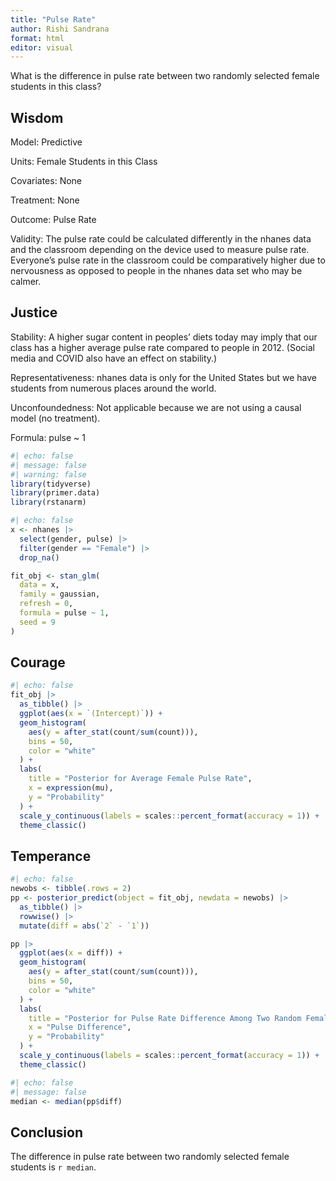 ```yaml
---
title: "Pulse Rate"
author: Rishi Sandrana
format: html
editor: visual
---
```


What is the difference in pulse rate between two randomly selected female students in this class?

## Wisdom

Model: Predictive

Units: Female Students in this Class

Covariates: None

Treatment: None

Outcome: Pulse Rate

Validity: The pulse rate could be calculated differently in the nhanes data and the classroom depending on the device used to measure pulse rate. Everyone's pulse rate in the classroom could be comparatively higher due to nervousness as opposed to people in the nhanes data set who may be calmer.

## Justice

Stability: A higher sugar content in peoples' diets today may imply that our class has a higher average pulse rate compared to people in 2012. (Social media and COVID also have an effect on stability.)

Representativeness: nhanes data is only for the United States but we have students from numerous places around the world.

Unconfoundedness: Not applicable because we are not using a causal model (no treatment).

Formula: pulse ~ 1

```r
#| echo: false
#| message: false
#| warning: false
library(tidyverse)
library(primer.data)
library(rstanarm)
```

```r
#| echo: false
x <- nhanes |>
  select(gender, pulse) |>
  filter(gender == "Female") |>
  drop_na()

fit_obj <- stan_glm(
  data = x,
  family = gaussian,
  refresh = 0,
  formula = pulse ~ 1,
  seed = 9
)
```

## Courage

```r
#| echo: false
fit_obj |> 
  as_tibble() |>
  ggplot(aes(x = `(Intercept)`)) + 
  geom_histogram(
    aes(y = after_stat(count/sum(count))),
    bins = 50,
    color = "white"
  ) +
  labs(
    title = "Posterior for Average Female Pulse Rate",
    x = expression(mu),
    y = "Probability"
  ) +
  scale_y_continuous(labels = scales::percent_format(accuracy = 1)) +
  theme_classic()
```

## Temperance

```r
#| echo: false
newobs <- tibble(.rows = 2)
pp <- posterior_predict(object = fit_obj, newdata = newobs) |>
  as_tibble() |>
  rowwise() |>
  mutate(diff = abs(`2` - `1`))

pp |>
  ggplot(aes(x = diff)) + 
  geom_histogram(
    aes(y = after_stat(count/sum(count))),
    bins = 50,
    color = "white"
  ) +
  labs(
    title = "Posterior for Pulse Rate Difference Among Two Random Females",
    x = "Pulse Difference",
    y = "Probability"
  ) + 
  scale_y_continuous(labels = scales::percent_format(accuracy = 1)) +
  theme_classic()
```

```r
#| echo: false
#| message: false
median <- median(pp$diff)
```

## Conclusion

The difference in pulse rate between two randomly selected female students is `r median`.
